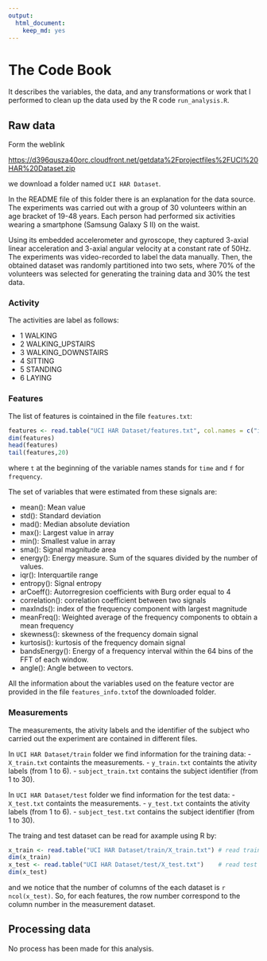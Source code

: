 ```yaml
---
output:
  html_document:
    keep_md: yes
---
```

The Code Book
======================================

It describes the variables, the data, and any transformations or work that I performed to clean up the data used by the R code `run_analysis.R`. 

## Raw data
Form the weblink 

[https://d396qusza40orc.cloudfront.net/getdata%2Fprojectfiles%2FUCI%20HAR%20Dataset.zip](https://d396qusza40orc.cloudfront.net/getdata%2Fprojectfiles%2FUCI%20HAR%20Dataset.zip)

we download a folder named `UCI HAR Dataset`.

In the README file of this folder there is an explanation for the data source.
The experiments was carried out with a group of 30 volunteers within an age bracket of 19-48 years. Each person had performed six activities wearing a smartphone (Samsung Galaxy S II) on the waist.

Using its embedded accelerometer and gyroscope, they captured 3-axial linear acceleration and 3-axial angular velocity at a constant rate of 50Hz. The experiments was video-recorded to label the data manually. Then, the obtained dataset was randomly partitioned into two sets, where 70% of the volunteers was selected for generating the training data and 30% the test data. 

### Activity
The activities are label as follows:

- 1 WALKING
- 2 WALKING_UPSTAIRS
- 3 WALKING_DOWNSTAIRS
- 4 SITTING
- 5 STANDING
- 6 LAYING 

### Features
The list of features is cointained in the file `features.txt`:
```r
features <- read.table("UCI HAR Dataset/features.txt", col.names = c("id","name")) # read features names
dim(features)
head(features)
tail(features,20)
```
where `t` at the beginning of the variable names stands for `time` and `f` for `frequency`.

The set of variables that were estimated from these signals are:

- mean(): Mean value
- std(): Standard deviation
- mad(): Median absolute deviation 
- max(): Largest value in array
- min(): Smallest value in array
- sma(): Signal magnitude area
- energy(): Energy measure. Sum of the squares divided by the number of values. 
- iqr(): Interquartile range 
- entropy(): Signal entropy
- arCoeff(): Autorregresion coefficients with Burg order equal to 4
- correlation(): correlation coefficient between two signals
- maxInds(): index of the frequency component with largest magnitude
- meanFreq(): Weighted average of the frequency components to obtain a mean frequency
- skewness(): skewness of the frequency domain signal 
- kurtosis(): kurtosis of the frequency domain signal 
- bandsEnergy(): Energy of a frequency interval within the 64 bins of the FFT of each window.
- angle(): Angle between to vectors.

All the information about the variables used on the feature vector are provided in the file `features_info.txt`of the downloaded folder.

### Measurements
The measurements, the ativity labels and the identifier of the subject who carried out the experiment are contained in different files.

In `UCI HAR Dataset/train` folder we find information for the training data:
- `X_train.txt` containts the measurements.
- `y_train.txt` containts the ativity labels (from 1 to 6).
- `subject_train.txt` contains the subject identifier (from 1 to 30).

In `UCI HAR Dataset/test` folder we find information for the test data:
- `X_test.txt` containts the measurements.
- `y_test.txt` containts the ativity labels (from 1 to 6).
- `subject_test.txt` contains the subject identifier (from 1 to 30).

The traing and test dataset can be read for axample using R by:
```r
x_train <- read.table("UCI HAR Dataset/train/X_train.txt") # read training data
dim(x_train)
x_test <- read.table("UCI HAR Dataset/test/X_test.txt")    # read test data
dim(x_test)
```
and we notice that the number of columns of the each dataset is `r ncol(x_test)`. So, for each features, the row number correspond to the column number in the measurement dataset.

## Processing data
No process has been made for this analysis.

